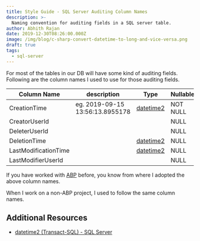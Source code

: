 ```yaml
---
title: Style Guide - SQL Server Auditing Column Names
description: >-
  Naming convention for auditing fields in a SQL server table.
author: Abhith Rajan
date: 2019-12-30T08:26:00.000Z
image: /img/blog/c-sharp-convert-datetime-to-long-and-vice-versa.png
draft: true
tags:
  - sql-server
---
```


For most of the tables in our DB will have some kind of auditing fields.
Following are the column names I used to use for those auditing fields.

| Column Name          | description                     | Type           | Nullable |
| -------------------- | ------------------------------- | -------------- | -------- |
| CreationTime         | eg. 2019-09-15 13:56:13.8955178 | [datetime2](7) | NOT NULL |
| CreatorUserId        |                                 |                | NULL     |
| DeleterUserId        |                                 |                | NULL     |
| DeletionTime         |                                 | [datetime2](7) | NULL     |
| LastModificationTime |                                 | [datetime2](7) | NULL     |
| LastModifierUserId   |                                 |                | NULL     |

If you have worked with [ABP](https://aspnetboilerplate.com/Pages/Documents/Entities#auditing) before, you know from where I adopted the above column names.

When I work on a non-ABP project, I used to follow the same column names.

## Additional Resources

- [datetime2 (Transact-SQL) - SQL Server](https://docs.microsoft.com/en-us/sql/t-sql/data-types/datetime2-transact-sql?view=sql-server-ver15)
